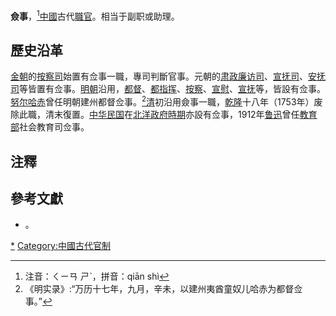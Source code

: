 '''僉事'''，<ref>注音：ㄑㄧㄢ ㄕˋ，拼音：qiān shì</ref>[[中國|中國]]古代[[職官|職官]]。相当于副职或助理。

==歷史沿革==
[[金朝|金朝]]的[[按察司|按察司]]始置有佥事一職，專司判斷官事。元朝的[[肃政廉访司|肃政廉访司]]、[[宣抚司|宣抚司]]、[[安抚司|安抚司]]等皆置有佥事。[[明朝|明朝]]沿用，[[都督|都督]]、[[都指揮使|都指挥]]、[[按察使|按察]]、[[宣慰使|宣慰]]、[[宣抚使|宣抚]]等，皆設有佥事。[[努尔哈赤|努尔哈赤]]曾任明朝建州都督佥事。<ref>《明实录》:“万历十七年，九月，辛未，以建州夷酋童奴儿哈赤为都督佥事。”</ref>[[清|清]]初沿用僉事一職，[[乾隆|乾隆]]十八年（1753年）废除此職，清末復置。[[中华民国|中华民国]]在[[北洋政府時期|北洋政府時期]]亦設有佥事，1912年[[鲁迅|鲁迅]]曾任[[中華民國教育部|教育部]]社会教育司佥事。

== 注釋 ==
{{reflist}}

== 參考文獻 ==
{{refbegin}}
* {{cite book|author1=孫文良|title= 《中國官制史》|origyear=1993年|date=1993-07-01 |location= 臺北|publisher=文津出版社 |isbn= 978-957-668-114-1}}。 
{{refend}}

[[Category:僉事|*]]
[[Category:中國古代官制|Category:中國古代官制]]